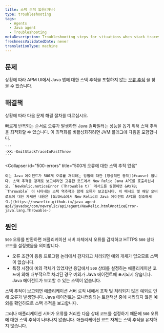 ```yaml
---
title: 스택 추적 없음(자바)
type: troubleshooting
tags:
  - Agents
  - Java agent
  - Troubleshooting
metaDescription: Troubleshooting steps for situations when stack traces are missing for error traces with your New Relic Java app.
freshnessValidatedDate: never
translationType: machine
---
```


## 문제

상황에 따라 APM UI에서 Java 앱에 대한 스택 추적을 포함하지 않는 [오류 추적](/docs/apm/applications-menu/error-analytics/error-analytics-manage-error-traces) 을 찾을 수 있습니다.

## 해결책

상황에 따라 다음 문제 해결 절차를 따르십시오.

<CollapserGroup>
  <Collapser
    id="repeated-errors"
    title="빠르게 반복되는 오류에 대한 스택 추적 없음"
  >
    빠르게 반복되는 순서로 오류가 발생하면 Java 컴파일러는 성능을 돕기 위해 스택 추적을 최적화할 수 있습니다. 이 최적화를 비활성화하려면 JVM 플래그에 다음을 포함합니다.

    ```
    -XX:-OmitStackTraceInFastThrow
    ```
  </Collapser>

  <Collapser
    id="500-errors"
    title="500개 오류에 대한 스택 추적 없음"
  >
    이는 Java 에이전트가 500개 오류를 처리하는 방법에 대한 [정상적인 동작](#cause) 입니다. 스택 추적을 강제로 보고하려면 고유한 코드에서 New Relic Java API를 호출하십시오. `NewRelic.noticeError (Throwable t)` 메서드를 실행하면 &#x7B; `Throwable` 이 나타내는 스택 역추적과 함께 오류가 보고됩니다. 이 메서드 및 해당 오버로드에 대한 자세한 내용은 [GitHub에서 New Relic의 Java 에이전트 API를 참조하세요.](https://newrelic.github.io/java-agent-api/javadoc/com/newrelic/api/agent/NewRelic.html#noticeError-java.lang.Throwable-)
  </Collapser>
</CollapserGroup>

## 원인

`500` 오류를 반환하면 애플리케이션 서버 자체에서 오류를 감지하고 HTTPS `500` 상태 코드를 설정했음을 의미합니다.

* 오류 조건이 응용 프로그램 논리에서 감지되고 처리되면 예외 개체가 없으므로 스택이 없습니다.
* 특정 시점에 예외 객체가 있었지만 응답에서 `500` 상태를 설정하는 애플리케이션 코드에 의해 내부적으로 처리된 경우 예외가 Java 에이전트에 표시되지 않습니다. Java 에이전트가 보고할 수 있는 스택이 없습니다.

스택 추적이 보고되면 애플리케이션 서버 로직 내에서 포착 및 처리되지 않은 예외로 인해 오류가 발생합니다. Java 에이전트는 모니터링되는 트랜잭션 중에 처리되지 않은 예외를 확인하므로 스택 추적을 보고합니다.

그러나 애플리케이션 서버가 오류를 처리한 다음 상태 코드를 설정하기 때문에 `500` 오류에 대한 스택 추적이 나타나지 않습니다. 애플리케이션 코드 자체는 스택 추적을 유지하지 않습니다.
